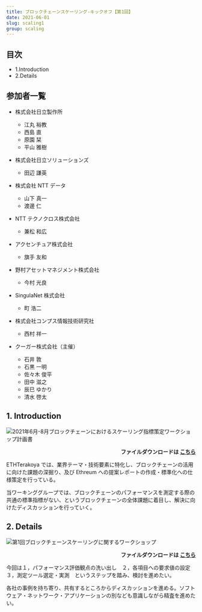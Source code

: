 ```yaml
---
title: ブロックチェーンスケーリング-キックオフ【第1回】
date: 2021-06-01
slug: scaling1
group: scaling
---
```


## 目次

- 1.Introduction
- 2.Details

## 参加者一覧

- 株式会社日立製作所

  - 江丸 裕教
  - 西島 直
  - 原園 栞
  - 平山 雅樹

- 株式会社日立ソリューションズ

  - 田辺 謙英

- 株式会社 NTT データ

  - 山下 真一
  - 渡邊 仁

- NTT テクノクロス株式会社

  - 兼松 和広

- アクセンチュア株式会社

  - 旗手 友和

- 野村アセットマネジメント株式会社

  - 今村 光良

- SingulaNet 株式会社

  - 町 浩二

- 株式会社コンプス情報技術研究社

  - 西村 祥一

* クーガー株式会社（主催）

  - 石井 敦
  - 石黒 一明
  - 佐々木 俊平
  - 田中 滋之
  - 辰巳 ゆかり
  - 清水 啓太

## 1. Introduction

![2021年6月-8月ブロックチェーンにおけるスケーリング指標策定ワークショップ計画書](./images/section1.png)

<p style="text-align: right;font-weight:bold;">
  ファイルダウンロードは
  <a href="/pdf/scaling/ETHTerakoya_Overview-scaling.pdf" target="_blank">
    こちら
  </a>
</p>

ETHTerakoya では、業界テーマ・技術要素に特化し、ブロックチェーンの活用に向けた課題の深掘り、及び Ethreum への提案レポートの作成・標準化への仕様策定を行っている。

当ワーキンググループでは、ブロックチェーンのパフォーマンスを測定する際の共通の標準指標がない、というブロックチェーンの全体課題に着目し、解決に向けたディスカッションを行っていく。

## 2. Details

![第1回ブロックチェーンスケーリングに関するワークショップ](./images/section2.png)

<p style="text-align: right;font-weight:bold;">
  ファイルダウンロードは
  <a href="/pdf/scaling/2021_06_ethterakoya_kickoff.pdf" target="_blank">
    こちら
  </a>
</p>

今回は１，パフォーマンス評価観点の洗い出し　２，各項目への要求値の設定　３，測定ツール選定・実測　というステップを踏み、検討を進めたい。

各社の事例を持ち寄り、共有するところからディスカッションを進める。ソフトウェア・ネットワーク・アプリケーションの別なども意識しながら精査を進めたい。
